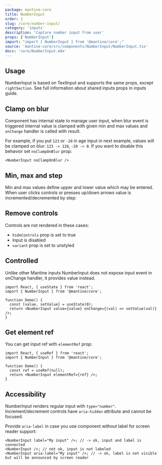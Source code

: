 ```yaml
---
package: mantine-core
title: NumberInput
order: 1
slug: /core/number-input/
category: 'inputs'
description: 'Capture number input from user'
props: ['NumberInput']
import: "import { NumberInput } from '@mantine/core';"
source: 'mantine-core/src/components/NumberInput/NumberInput.tsx'
docs: 'core/NumberInput.mdx'
---
```



## Usage

NumberInput is based on <GatsbyLink to="/core/text-input/">TextInput</GatsbyLink>
and supports the same props, except `rightSection`. See full information about shared inputs props in <GatsbyLink to="/guides/inputs/">inputs guide</GatsbyLink>.

<NumberInputConfigurator />

## Clamp on blur

Component has internal state to manage user input, when blur event is triggered
internal value is clamped with given min and max values and `onChange` handler is called with result.

For example, if you put `123` or `-20` in age input in next example, values will be clamped on blur: `123 -> 120`, `-20 -> 0`.
If you want to disable this behavior set `noClampOnBlur` prop:

```tsx
<NumberInput noClampOnBlur />
```

## Min, max and step

Min and max values define upper and lower value which may be entered.
When user clicks controls or presses up/down arrows value is incremented/decremented by step:

<NumberInputBoundariesDemo />

## Remove controls

Controls are not rendered in these cases:

- `hideControls` prop is set to true
- Input is disabled
- `variant` prop is set to unstyled

<NumberInputControls />

## Controlled

Unlike other Mantine inputs NumberInput does not expose input event in onChange handler, it provides value instead.

```tsx
import React, { useState } from 'react';
import { NumberInput } from '@mantine/core';

function Demo() {
  const [value, setValue] = useState(0);
  return <NumberInput value={value} onChange={(val) => setValue(val)} />;
}
```

## Get element ref

You can get input ref with `elementRef` prop:

```tsx
import React, { useRef } from 'react';
import { NumberInput } from '@mantine/core';

function Demo() {
  const ref = useRef(null);
  return <NumberInput elementRef={ref} />;
}
```

## Accessibility

NumberInput renders regular input with `type="number"`.
Increment/decrement controls have `aria-hidden` attribute and cannot be focused.

Provide `aria-label` in case you use component without label for screen reader support:

```tsx
<NumberInput label="My input" />; // -> ok, input and label is connected
<NumberInput />; // not ok, input is not labeled
<NumberInput aria-label="My input" />; // -> ok, label is not visible but will be announced by screen reader
```
